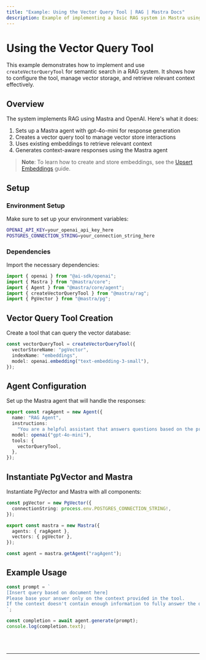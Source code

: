 ```yaml
---
title: "Example: Using the Vector Query Tool | RAG | Mastra Docs"
description: Example of implementing a basic RAG system in Mastra using OpenAI embeddings and PGVector for vector storage.
---
```



# Using the Vector Query Tool

This example demonstrates how to implement and use `createVectorQueryTool` for semantic search in a RAG system. It shows how to configure the tool, manage vector storage, and retrieve relevant context effectively.

## Overview

The system implements RAG using Mastra and OpenAI. Here's what it does:

1. Sets up a Mastra agent with gpt-4o-mini for response generation
2. Creates a vector query tool to manage vector store interactions
3. Uses existing embeddings to retrieve relevant context
4. Generates context-aware responses using the Mastra agent

> **Note**: To learn how to create and store embeddings, see the [Upsert Embeddings](/examples/rag/upsert/upsert-embeddings) guide.

## Setup

### Environment Setup

Make sure to set up your environment variables:

```bash filename=".env"
OPENAI_API_KEY=your_openai_api_key_here
POSTGRES_CONNECTION_STRING=your_connection_string_here
```

### Dependencies

Import the necessary dependencies:

```typescript copy showLineNumbers filename="src/index.ts"
import { openai } from "@ai-sdk/openai";
import { Mastra } from "@mastra/core";
import { Agent } from "@mastra/core/agent";
import { createVectorQueryTool } from "@mastra/rag";
import { PgVector } from "@mastra/pg";
```

## Vector Query Tool Creation

Create a tool that can query the vector database:

```typescript copy showLineNumbers{7} filename="src/index.ts"
const vectorQueryTool = createVectorQueryTool({
  vectorStoreName: "pgVector",
  indexName: "embeddings",
  model: openai.embedding("text-embedding-3-small"),
});
```

## Agent Configuration

Set up the Mastra agent that will handle the responses:

```typescript copy showLineNumbers{13} filename="src/index.ts"
export const ragAgent = new Agent({
  name: "RAG Agent",
  instructions:
    "You are a helpful assistant that answers questions based on the provided context. Keep your answers concise and relevant.",
  model: openai("gpt-4o-mini"),
  tools: {
    vectorQueryTool,
  },
});
```

## Instantiate PgVector and Mastra

Instantiate PgVector and Mastra with all components:

```typescript copy showLineNumbers{23} filename="src/index.ts"
const pgVector = new PgVector({
  connectionString: process.env.POSTGRES_CONNECTION_STRING!,
});

export const mastra = new Mastra({
  agents: { ragAgent },
  vectors: { pgVector },
});

const agent = mastra.getAgent("ragAgent");
```

## Example Usage

```typescript copy showLineNumbers{32} filename="src/index.ts"
const prompt = `
[Insert query based on document here]
Please base your answer only on the context provided in the tool. 
If the context doesn't contain enough information to fully answer the question, please state that explicitly.
`;

const completion = await agent.generate(prompt);
console.log(completion.text);
```

<br />
<br />
<hr className="dark:border-[#404040] border-gray-300" />
<br />
<br />
<GithubLink
  link={
    "https://github.com/mastra-ai/mastra/blob/main/examples/basics/rag/basic-rag"
  }
/>
